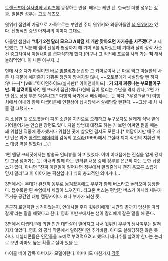 [[트랜스포머 실사영화 시리즈]]에 등장하는 인물. 배우는 케빈 던. 한국판 더빙 성우는 [[장광]]. 일본판 성우는 고토 테츠오.

윗위키 집안의 가장으로 가족으로는 부인인 주디 윗위키와 외동아들인 [[샘 윗위키]]가 있다. 전형적인 중년 아저씨의 이미지 그대로.

아들인 샘한테 '''"네가 2천 달러 모으고 A학점 세 개만 맞아오면 자가용을 사주겠다"'''고 제안했고, 그 덕분에 샘이 선생과 협상까지 해 가며 A를 맞아갔는데 기대와 달리 정작 사준 건 중고차여서 아들내미를 급짜식하게 했다.(더구나 그 직전에 포르쉐 사러 가는 '''척''' 해서 놀려먹었다. 이 나쁜 아부지...)

헌데 사준 차가 하필이면  바로 [[범블비]]가 둔갑한 그 카마로여서 큰 마음 먹고 아들한테 사준 차 때문에 애지중지 가꿔온 정원이 망쳐지질 않나, ~~오토봇에게 사살당할 뻔 하지 않나~~[* [wiki:"아이언하이드(실사판)" 아이언하이드] : '''거 되게 짜증나는 부모들이구만. 확 날려버릴까?'''] 웬 또라이 집단(섹터7)한테 집이 털리는 수난을 겪지 않나, 2편 가면 집도 상당 부분 박살나고[* 다행히 국가에서 배상해주는 듯 하다. ?우왕ㅋ굳ㅋ] 여행처에서 아내와 함께 디셉티콘에 인질삼아 납치당해서 살해당할 뻔한다. ~~그냥 새 차 사 줄 걸 그랬지~~ 

좀 소심한 듯 오토봇들이 피운 소란을 지진으로 오해하고 누구보다도 날래게 식탁 밑에 기어들어가는 안습한 장면도 있다. 자율 방범대 대장도 하는 거 보면 어쩌면 젊을 때는 꽤 위험한 직종에 종사했거나 위험한 곳에 살았던 걸지도 모른다.[* 여담이지만 배우 캐빈 던은 과거 [[롤랜드 에머리히]] 감독의 [[고질라]](1998)에서 고질라 퇴치 작전의 지휘관 힉스 대령 역을 맡았다(…).]

1편 엔딩 크레딧에서는 방송국 인터뷰를 하고 있었다. 이미 이때쯤에는 진실을 알게 됐지만 그냥 넘어가는 듯. 아내와 함께 하는 인터뷰 내용 중에 정부를 은근히 까는 듯한 뉘앙스가 있다. 아니면 "진짜 이런일이 일어나면 정부에서 알려줄테니 괜히 음모론 스럽게 믿지 말라"고 이 이야기는 픽션입니다 식의 충고적인 의미거나...

3편에서는 무대가 완전히 동부로 옮겨졌음에도 부부가 함께 버스타고 놀러오며 등장한다. 텁수룩한 흰 수염에서 세월이 느껴진다. 타고온 버스는 평범한 버스가 아니라 내부가 주거용 공간인 대형 캠핑카이다. 꽤나 부자가 되신 듯.

은근히 로맨틱한 성격이었는지, 연애시절 주디 윗위키에게 '시간의 끝까지 당신을 따라갈게'라는 말을 해줬다고 한다. 영화 후반부에서는 샘이 칼리에게 같은 말을 해 준다. 

3편에서 디셉티콘에 의한 인간 대학살이 벌어지고 나서 윗위키 부부의 생사여부는 밝혀지지 않았다. 영화 외 공식 작품에서 알려진다면 추가바람. 아마도 살해당하진 않은 듯 하다. 디셉티콘들은 인간들을 노예로 부려먹으려고 했으니 대다수를 살려야 한다는 논리로 보면 아마도 높은 확률로 살아 있을 듯.

마이클 베이 감독 아버지가 모델이란다. 어머니도 마찬가지
[[각주]]
